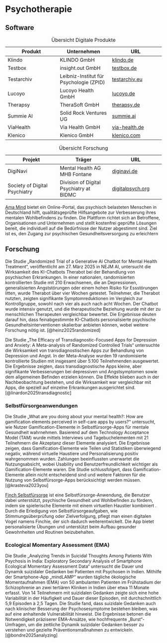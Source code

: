 # Psychotherapie

## Software

| Produkt | Unternehmen | URL |
|---|---|---|
| Klindo | KLINDO GmbH | [klindo.de](https://klindo.de/) |
| Testbox | insight.out GmbH | [testbox.de](https://testbox.de/) |
| Testarchiv | Leibniz-Institut für Psychologie (ZPID) | [testarchiv.eu](https://www.testarchiv.eu/) |
| Lucoyo | Lucoyo Health GmbH | [lucoyo.de](https://lucoyo.de/) |
| Therapsy | TheraSoft GmbH | [therapsy.de](https://www.therapsy.de/) |
| Summie AI | Solid Rock Ventures UG | [summie.ai](https://www.summie.ai/) |
| ViaHealth | Via Health GmbH | [via-health.de](https://www.via-health.de/) |
| Klenico | Klenico GmbH | [klenico.com](https://www.klenico.com/) |

: Übersicht Digitale Produkte

| Projekt | Träger | URL |
|---|---|---|
| DigiNavi | Mental Health AG MHB Fontane | [diginavi.de](https://www.diginavi.de/) |
| Society of Digital Psychiatry | Division of Digital Psychiatry at BIDMC | [digitalpsych.org](https://www.digitalpsych.org/society-of-digital-psychiatry.html) |

: Übersicht Forschung

[Ama Mind](https://www.ama-mind.info/) bietet ein Online-Portal, das psychisch belasteten Menschen in Deutschland hilft, qualitätsgeprüfte Hilfsangebote zur Verbesserung ihres mentalen Wohlbefindens zu finden. Die Plattform richtet sich an Betroffene, Organisationen und Unternehmen und stellt kostenfrei geprüfte Lösungen bereit, die individuell auf die Bedürfnisse der Nutzer abgestimmt sind. Ziel ist es, den Zugang zur psychischen Gesundheitsversorgung zu erleichtern

## Forschung

Die Studie „Randomized Trial of a Generative AI Chatbot for Mental Health Treatment“, veröffentlicht am 27. März 2025 in NEJM AI, untersucht die Wirksamkeit des KI-Chatbots Therabot bei der Behandlung von psychischen Erkrankungen. In einer nationalen, randomisierten kontrollierten Studie mit 210 Erwachsenen, die an Depressionen, generalisierten Angststörungen oder einem hohen Risiko für Essstörungen litten, wurde Therabot über vier Wochen getestet. Teilnehmer, die Therabot nutzten, zeigten signifikante Symptomreduktionen im Vergleich zur Kontrollgruppe, sowohl nach vier als auch nach acht Wochen. Der Chatbot wurde intensiv genutzt, und die therapeutische Beziehung wurde mit der zu menschlichen Therapeuten vergleichbar bewertet. Die Ergebnisse deuten darauf hin, dass feinabgestimmte KI-Chatbots personalisierte psychische Gesundheitsinterventionen skalierbar anbieten können, wobei weitere Forschung nötig ist. [@heinz2025randomized]

Die Studie „The Efficacy of Transdiagnostic-Focused Apps for Depression and Anxiety: A Meta-analysis of Randomized Controlled Trials“ untersuchte die Wirksamkeit von transdiagnostischen Apps zur Behandlung von Depression und Angst. In der Meta-Analyse wurden 19 randomisierte kontrollierte Studien mit insgesamt über 5.100 Teilnehmenden ausgewertet. Die Ergebnisse zeigten, dass transdiagnostische Apps kleine, aber signifikante Verbesserungen bei depressiven und Angstsymptomen sowie dem allgemeinen Befinden erzielen können. Die Effekte blieben auch in der Nachbeobachtung bestehen, und die Wirksamkeit war vergleichbar mit Apps, die speziell auf einzelne Erkrankungen ausgerichtet sind. [@linardon2025transdiagnostic]

### Selbstfürsorgeanwendungen

Die Studie „What are you doing about your mental health?: How are gamification elements perceived in self-care apps by users?“ untersucht, wie Nutzer Gamification-Elemente in Selbstfürsorge-Apps für mentale Gesundheit wahrnehmen. Basierend auf dem Technology Acceptance Model (TAM) wurde mittels Interviews und Tagebuchelementen mit 21 Teilnehmern die Akzeptanz dieser Elemente analysiert. Die Ergebnisse zeigen, dass Gamification-Elemente wie Teilen und Statistiken überwiegend negativ, während virtuelle Haustiere und Personalisierung positiv wahrgenommen wurden. Zahlungen beeinflussten unerwartet die Nutzungsabsicht, wobei Usability und Benutzerfreundlichkeit wichtiger als Gamification-Elemente waren. Die Studie schlussfolgert, dass Gamification-Elemente allein nicht entscheidend sind und weitere Faktoren für die Nutzung von Selbstfürsorge-Apps berücksichtigt werden müssen. [@krasteva2023you]

[Finch Selbstfürsorge](https://finchcare.com/) ist eine Selbstfürsorge-Anwendung, die Benutzer dabei unterstützt, psychische Gesundheit und Wohlbefinden zu fördern, indem sie spielerische Elemente mit einem virtuellen Haustier kombiniert . Durch die Erledigung von Selbstfürsorgeaufgaben, wie Stimmungsüberprüfung oder Zielverfolgung, pflegt man einen digitalen Vogel namens Finchie, der sich dadurch weiterentwickelt. Die App bietet personalisierte Übungen und unterstützt beim Aufbau gesunder Gewohnheiten und Routinen beizubehalten.

### Ecological Momentary Assessment (EMA)

Die Studie „Analyzing Trends in Suicidal Thoughts Among Patients With Psychosis in India: Exploratory Secondary Analysis of Smartphone Ecological Momentary Assessment Data“ untersucht die Dauer und Dynamik suizidaler Gedanken bei Patienten mit Psychosen in Indien. Mithilfe der Smartphone-App „mindLAMP“ wurden tägliche ökologische Momentaufnahmen (EMA) von 50 ambulanten Patienten im Frühstadium der Schizophrenie an zwei tertiären Kliniken in Indien über etwa 11 Monate erfasst. Von 14 Teilnehmern mit suizidalen Gedanken zeigte sich eine hohe Variabilität in der Häufigkeit und Dauer dieser Episoden, mit durchschnittlich 5,9 Episoden à 2,5 Tagen. Die Studie fand, dass suizidale Gedanken auch nach klinischer Besserung der Psychosesymptome bestehen bleiben, was auf eine anhaltende Vulnerabilität hinweist. Die Ergebnisse betonen die Notwendigkeit präziserer EMA-Ansätze, wie hochfrequente „Burst“-Umfragen, um die zeitliche Dynamik suizidaler Gedanken besser zu verstehen und gezielte Präventionsmaßnahmen zu entwickeln. [@bondre2025analyzing]
